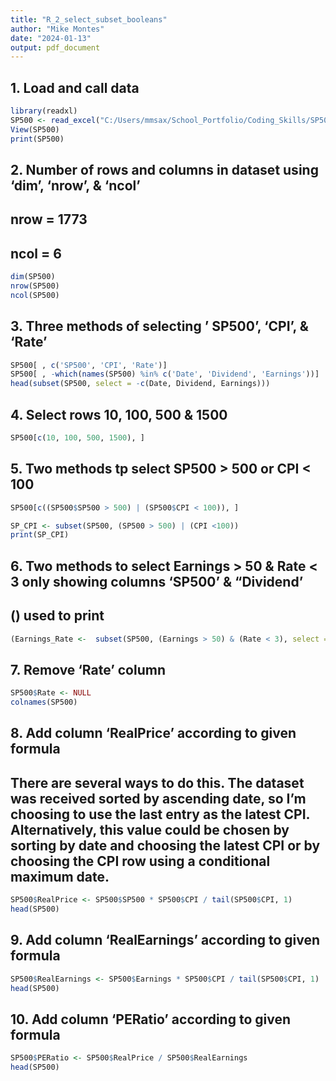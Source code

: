 ```yaml
---
title: "R_2_select_subset_booleans"
author: "Mike Montes"
date: "2024-01-13"
output: pdf_document
---
```


## 1. Load and call data
```r
library(readxl)
SP500 <- read_excel("C:/Users/mmsax/School_Portfolio/Coding_Skills/SP500.xls")
View(SP500)
print(SP500)
```

## 2. Number of rows and columns in dataset using 'dim', 'nrow', & 'ncol'
## nrow = 1773
## ncol = 6
```r
dim(SP500)
nrow(SP500)
ncol(SP500)
```

## 3. Three methods of selecting ' SP500', 'CPI', & 'Rate'
```r
SP500[ , c('SP500', 'CPI', 'Rate')]
SP500[ , -which(names(SP500) %in% c('Date', 'Dividend', 'Earnings'))]
head(subset(SP500, select = -c(Date, Dividend, Earnings)))
```

## 4. Select rows 10, 100, 500 & 1500
```r
SP500[c(10, 100, 500, 1500), ]
```

## 5. Two methods tp select SP500 > 500 or CPI < 100
```r
SP500[c((SP500$SP500 > 500) | (SP500$CPI < 100)), ]

SP_CPI <- subset(SP500, (SP500 > 500) | (CPI <100))
print(SP_CPI)
```

## 6. Two methods to select Earnings > 50 & Rate < 3 only showing columns 'SP500' & "Dividend'
## () used to print
```r
(Earnings_Rate <-  subset(SP500, (Earnings > 50) & (Rate < 3), select = c(SP500, Dividend)))
```

## 7.  Remove 'Rate' column
```r
SP500$Rate <- NULL
colnames(SP500)
```

## 8. Add column 'RealPrice' according to given formula
## There are several ways to do this.  The dataset was received sorted by ascending date, so I'm choosing to use the last entry as the latest CPI.  Alternatively, this value could be chosen by sorting by date and choosing the latest CPI or by choosing the CPI row using a conditional maximum date. 
```r
SP500$RealPrice <- SP500$SP500 * SP500$CPI / tail(SP500$CPI, 1)
head(SP500)
```

## 9. Add column 'RealEarnings' according to given formula
```r
SP500$RealEarnings <- SP500$Earnings * SP500$CPI / tail(SP500$CPI, 1)
head(SP500)
```

## 10. Add column 'PERatio' according to given formula
```r
SP500$PERatio <- SP500$RealPrice / SP500$RealEarnings
head(SP500)
```









